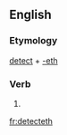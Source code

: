 ==English==

===Etymology===
[[detect]] + [[-eth]]

===Verb===
{{head|en|verb form}}

# {{en-archaic third-person singular of|detect}}

[[fr:detecteth]]